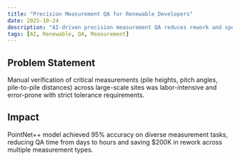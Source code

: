 ```yaml
---
title: "Precision Measurement QA for Renewable Developers"
date: 2025-10-24
description: "AI-driven precision measurement QA reduces rework and speeds up verification for renewable projects."
tags: [AI, Renewable, QA, Measurement]
---
```


## Problem Statement
Manual verification of critical measurements (pile heights, pitch angles, pile-to-pile distances) across large-scale sites was labor-intensive and error-prone with strict tolerance requirements.

## Impact
PointNet++ model achieved 95% accuracy on diverse measurement tasks, reducing QA time from days to hours and saving $200K in rework across multiple measurement types.
